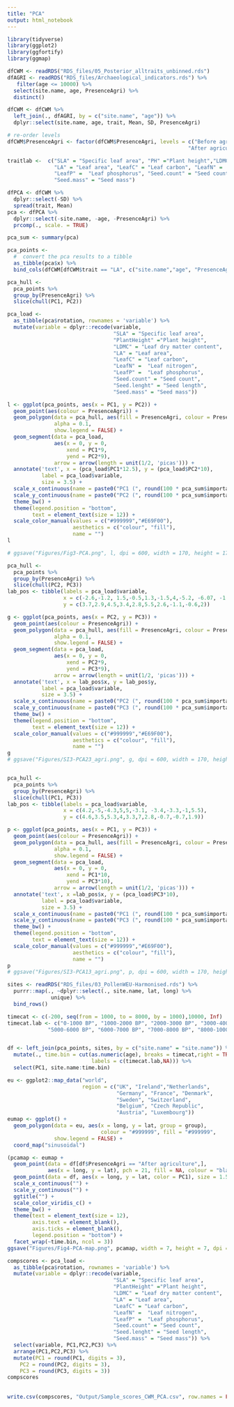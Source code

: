 ```yaml
---
title: "PCA"
output: html_notebook
---
```


```r
library(tidyverse)
library(ggplot2)
library(ggfortify)
library(ggmap)
```

```r
dfCWM <- readRDS("RDS_files/05_Posterior_alltraits_unbinned.rds")
dfAGRI <- readRDS("RDS_files/Archaeological_indicators.rds") %>% 
   filter(age <= 10000) %>% 
  select(site.name, age, PresenceAgri) %>% 
  distinct()

dfCWM <- dfCWM %>% 
  left_join(., dfAGRI, by = c("site.name", "age")) %>%
  dplyr::select(site.name, age, trait, Mean, SD, PresenceAgri)

# re-order levels
dfCWM$PresenceAgri <- factor(dfCWM$PresenceAgri, levels = c("Before agriculture", 
                                                          "After agriculture"))

traitlab <-  c("SLA" = "Specific leaf area", "PH" ="Plant height","LDMC" = "Leaf dry matter content",
               "LA" = "Leaf area", "LeafC" = "Leaf carbon", "LeafN" =  "Leaf nitrogen", 
               "LeafP" =  "Leaf phosphorus", "Seed.count" = "Seed count", "Seed.lenght" = "Seed length",
               "Seed.mass" = "Seed mass")
```

```r
dfPCA <- dfCWM %>% 
  dplyr::select(-SD) %>% 
  spread(trait, Mean)
pca <- dfPCA %>% 
  dplyr::select(-site.name, -age, -PresenceAgri) %>% 
  prcomp(., scale. = TRUE)

pca_sum <- summary(pca)

pca_points <- 
  #  convert the pca results to a tibble
  as_tibble(pca$x) %>% 
  bind_cols(dfCWM[dfCWM$trait == "LA", c("site.name","age", "PresenceAgri")])

pca_hull <- 
  pca_points %>% 
  group_by(PresenceAgri) %>% 
  slice(chull(PC1, PC2))

pca_load <- 
  as_tibble(pca$rotation, rownames = 'variable') %>% 
  mutate(variable = dplyr::recode(variable,
                                  "SLA" = "Specific leaf area", 
                                  "PlantHeight" ="Plant height",
                                  "LDMC" = "Leaf dry matter content",
                                  "LA" = "Leaf area", 
                                  "LeafC" = "Leaf carbon", 
                                  "LeafN" =  "Leaf nitrogen",  
                                  "LeafP" =  "Leaf phosphorus", 
                                  "Seed.count" = "Seed count", 
                                  "Seed.lenght" = "Seed length",
                                  "Seed.mass" = "Seed mass"))

l <- ggplot(pca_points, aes(x = PC1, y = PC2)) +
  geom_point(aes(colour = PresenceAgri)) +
  geom_polygon(data = pca_hull, aes(fill = PresenceAgri, colour = PresenceAgri),
               alpha = 0.1,
               show.legend = FALSE) +
  geom_segment(data = pca_load, 
               aes(x = 0, y = 0, 
                   xend = PC1*9,
                   yend = PC2*9),
               arrow = arrow(length = unit(1/2, 'picas'))) +
  annotate('text', x = (pca_load$PC1*12.5), y = (pca_load$PC2*10),
           label = pca_load$variable,
           size = 3.5) +
  scale_x_continuous(name = paste0("PC1 (", round(100 * pca_sum$importance[2,"PC1"],2), "%)")) +
  scale_y_continuous(name = paste0("PC2 (", round(100 * pca_sum$importance[2,"PC2"],2), "%)")) +
  theme_bw() +
  theme(legend.position = "bottom",
        text = element_text(size = 12)) +
  scale_color_manual(values = c("#999999","#E69F00"), 
                     aesthetics = c("colour", "fill"),
                     name = "") 
l

# ggsave("Figures/Fig3-PCA.png", l, dpi = 600, width = 170, height = 170, units = "mm")

pca_hull <- 
  pca_points %>% 
  group_by(PresenceAgri) %>% 
  slice(chull(PC2, PC3))
lab_pos <- tibble(labels = pca_load$variable, 
                  x = c(-2.6,-1.2, 1.5,-0.5,1.3,-1.5,4,-5.2, -6.07, -1.2), 
                  y = c(3.7,2.9,4.5,3.4,2.8,5.5,2.6,-1.1,-0.6,2))

g <- ggplot(pca_points, aes(x = PC2, y = PC3)) +
  geom_point(aes(colour = PresenceAgri)) +
  geom_polygon(data = pca_hull, aes(fill = PresenceAgri, colour = PresenceAgri),
               alpha = 0.1,
               show.legend = FALSE) +
  geom_segment(data = pca_load, 
               aes(x = 0, y = 0, 
                   xend = PC2*9,
                   yend = PC3*9),
               arrow = arrow(length = unit(1/2, 'picas'))) +
  annotate('text', x = lab_pos$x, y = lab_pos$y,
           label = pca_load$variable,
           size = 3.5) +
  scale_x_continuous(name = paste0("PC2 (", round(100 * pca_sum$importance[2,"PC2"],2), "%)")) +
  scale_y_continuous(name = paste0("PC3 (", round(100 * pca_sum$importance[2,"PC3"],2), "%)")) +
  theme_bw() +
  theme(legend.position = "bottom",
        text = element_text(size = 12)) +
  scale_color_manual(values = c("#999999","#E69F00"), 
                     aesthetics = c("colour", "fill"),
                     name = "") 
g
# ggsave("Figures/SI3-PCA23_agri.png", g, dpi = 600, width = 170, height = 170, units = "mm")


pca_hull <- 
  pca_points %>% 
  group_by(PresenceAgri) %>% 
  slice(chull(PC1, PC3))
lab_pos <- tibble(labels = pca_load$variable, 
                  x = c(4.2,-5,-4.3,5,5,-3.1, -3.4,-3.3,-1,5.5), 
                  y = c(4.6,3.5,5.3,4,3.3,7,2.8,-0.7,-0.7,1.9))

p <- ggplot(pca_points, aes(x = PC1, y = PC3)) +
  geom_point(aes(colour = PresenceAgri)) +
  geom_polygon(data = pca_hull, aes(fill = PresenceAgri, colour = PresenceAgri),
               alpha = 0.1,
               show.legend = FALSE) +
  geom_segment(data = pca_load, 
               aes(x = 0, y = 0, 
                   xend = PC1*10,
                   yend = PC3*10),
               arrow = arrow(length = unit(1/2, 'picas'))) +
  annotate('text', x =lab_pos$x, y = (pca_load$PC3*10),
           label = pca_load$variable,
           size = 3.5) +
  scale_x_continuous(name = paste0("PC1 (", round(100 * pca_sum$importance[2,"PC1"],2), "%)")) +
  scale_y_continuous(name = paste0("PC3 (", round(100 * pca_sum$importance[2,"PC3"],2), "%)")) +
  theme_bw() +
  theme(legend.position = "bottom",
        text = element_text(size = 12)) +
  scale_color_manual(values = c("#999999","#E69F00"), 
                     aesthetics = c("colour", "fill"),
                     name = "") 
p
# ggsave("Figures/SI3-PCA13_agri.png", p, dpi = 600, width = 170, height = 170, units = "mm")


```

```r
sites <- readRDS("RDS_files/03_PollenWEU-Harmonised.rds") %>% 
  purrr::map(., ~dplyr::select(., site.name, lat, long) %>% 
              unique) %>% 
  bind_rows()

timecat <- c(-200, seq(from = 1000, to = 8000, by = 1000),10000, Inf)
timecat.lab <- c("0-1000 BP", "1000-2000 BP", "2000-3000 BP", "3000-4000 BP", "4000-5000 BP",
             "5000-6000 BP", "6000-7000 BP", "7000-8000 BP", "8000-10000 BP")


df <- left_join(pca_points, sites, by = c("site.name" = "site.name")) %>% 
  mutate(., time.bin = cut(as.numeric(age), breaks = timecat,right = TRUE,
                           labels = c(timecat.lab,NA))) %>% 
  select(PC1, site.name:time.bin)

eu <- ggplot2::map_data("world", 
                        region = c("UK", "Ireland","Netherlands",
                                   "Germany", "France", "Denmark",
                                   "Sweden", "Switzerland",
                                   "Belgium", "Czech Republic",
                                   "Austria", "Luxembourg"))
eumap <- ggplot() + 
  geom_polygon(data = eu, aes(x = long, y = lat, group = group),
                              colour = "#999999", fill = "#999999", 
               show.legend = FALSE) +
  coord_map("sinusoidal")

(pcamap <- eumap + 
  geom_point(data = df[df$PresenceAgri == "After agriculture",],
             aes(x = long, y = lat), pch = 21, fill = NA, colour = "black", size = 2) +
  geom_point(data = df, aes(x = long, y = lat, color = PC1), size = 1.5) +
  scale_x_continuous("") +
  scale_y_continuous("") +
  ggtitle("") +
  scale_color_viridis_c() +
  theme_bw() +
  theme(text = element_text(size = 12),
        axis.text = element_blank(),
        axis.ticks = element_blank(),
        legend.position = "bottom") +
  facet_wrap(~time.bin, ncol = 3))
ggsave("Figures/Fig4-PCA-map.png", pcamap, width = 7, height = 7, dpi = 600)

``` 

```r
compscores <- pca_load <- 
  as_tibble(pca$rotation, rownames = 'variable') %>% 
  mutate(variable = dplyr::recode(variable,
                                  "SLA" = "Specific leaf area", 
                                  "PlantHeight" ="Plant height",
                                  "LDMC" = "Leaf dry matter content",
                                  "LA" = "Leaf area", 
                                  "LeafC" = "Leaf carbon", 
                                  "LeafN" =  "Leaf nitrogen",  
                                  "LeafP" =  "Leaf phosphorus", 
                                  "Seed.count" = "Seed count", 
                                  "Seed.lenght" = "Seed length",
                                  "Seed.mass" = "Seed mass")) %>% 
  select(variable, PC1,PC2,PC3) %>% 
  arrange(PC1,PC2,PC3) %>% 
  mutate(PC1 = round(PC1, digits = 3),
    PC2 = round(PC2, digits = 3),
    PC3 = round(PC3, digits = 3)) 
compscores  
  
  
write.csv(compscores, "Output/Sample_scores_CWM_PCA.csv", row.names = FALSE)

```

